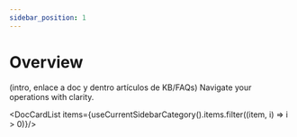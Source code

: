 ```yaml
---
sidebar_position: 1
---
```


# Overview

(intro, enlace a doc y dentro artículos de KB/FAQs)  Navigate your operations with clarity.



<DocCardList items={useCurrentSidebarCategory().items.filter((item, i) => i > 0)}/>